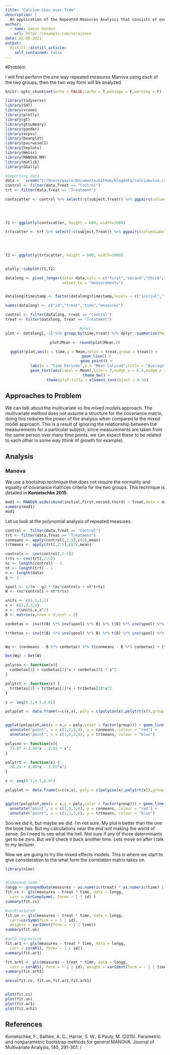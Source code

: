 ```yaml
---
title: "Calcium Loss over Time"
description: |
  An application of the Repeated Measures Analysis that consists of one between measure variable (exercise and diet) and one within measure variable (time). The study was done to monitor the bone loss of the Ulna over time periods for older women.. 
author:
  - name: Gavin Gordon
    url: https://example.com/norajones
date: 01-08-2021
output:
  distill::distill_article:
    self_contained: false
---
```


#Problem

I will first perform the one way repeated measures Manova using each of the two groups, then the two way form will be analyzed. 


```r
knitr::opts_chunk$set(echo = FALSE,cache = T,message = F,warning = F)
```

```r
library(tidyverse)
library(SHT)
library(vroom)
library(plotly)
library(gt)
library(gtsummary)
library(pander)
library(expss)
library(beanplot)
library(pairwiseCI)
library(heplots)
library(Hmisc)
library(MANOVA.RM)
library(matlib)
library(GGally)

```

```r
#Importing data
data <-  vroom("C:/Users/gavin/Documents/GitHub/blogdata/calciumulna.csv")
control <- filter(data,Treat == "Control")
trt <- filter(data,Treat == "Treatment")

```

```r
contscatter <- control %>% select(!c(subject,Treat)) %>% ggpairs(columnLabels = c("Initial",
                                                                                                    "First",
                                                                                                    "Second",
                                                                                                    "Third")) + theme_bw()

f1 <- ggplotly(contscatter, height = 600, width=1000)

```

```r
trtscatter <- trt %>% select(!c(subject,Treat)) %>% ggpairs(columnLabels = c("Initial",
                                                                                                    "First",
                                                                                                    "Second",
                                                                                                    "Third")) + theme_bw()

f2 <- ggplotly(trtscatter, height = 600, width=1000)


plotly::subplot(f1,f2)
```



```r
datalong <- pivot_longer(data= data,cols = c("first","second","third","initial"),names_to = "timestamp",
                         values_to = "measurements")


datalong$timestamp <- factor(datalong$timestamp,levels = c("initial","first","second","third"))

names(datalong) <- c("id","treat","time","measures")

control <- filter(datalong, treat == "Control")
treat <- filter(datalong, treat == "Treatment")

```





<center>

```r
#plot
plot <- datalong[,-1] %>% group_by(time,treat) %>% dplyr::summarize(Mean = mean(measures, na.rm=TRUE))

plot$Mean <- round(plot$Mean,2)

ggplot(plot,aes(x = time,y = Mean,color = treat,group = treat)) + 
           geom_line() + 
           geom_point() + 
           labs(x = "Time Periods",y = "Mean Calicum",title = "Average change in Calcium over Time",color = "Group") + 
           geom_text(aes(label = Mean),size = 3,nudge_y = 0.4,nudge_x = 0.1,color = "black") + 
           theme_bw() + 
           theme(plot.title = element_text(hjust = 0.5))

```
</center>


## Approaches to Problem

We can talk about the multivariate vs the mixed models approach. The multivariate method does not assume a structure for the covariance matrix; doing this reduces the power of the analysis when compared to the mixed model approach. This is a result of ignoring the relationship between the measurements for a particular subject; since measurements are taken from the same person over many time points, we can expect these to be related to each other in some way (think of growth for example). 













## Analysis

### Manova

We use a bootstrap technique that does not require the normality and equality of covariance matrices criteria for the two groups. This technique is detailed in **Konietschke 2015**. 

```r


mod1 <- MANOVA.wide(cbind(initial,first,second,third) ~ Treat,data = data)
summary(mod1)
mod1
```


Let us look at the polynomial analysis of repeated measures.

```r
control <- filter(data,Treat == "Control")
trt <- filter(data,Treat == "Treatment")
conmeans <- apply(control[,2:5],c(2),mean)
trtmeans <- apply(trt[,2:5],c(2),mean)

controls <- cov(control[,2:5])
trts <- cov(trt[,2:5])
nc <- length(control) - 1
nt <- length(trt) - 1
n <- length(data)
g <- 2

spool <- 1/(n - g) * (nc*controls + nt*trts)
W <- (nc*controls + nt*trts)

units <- c(1,1,1,1)
x <- c(1,2,3,4)
x <- c(units,x,x^2)
B <- matrix(x,nrow = 4,ncol = 3)

conbetas <- inv(t(B) %*% inv(spool) %*% B) %*% t(B) %*% inv(spool) %*% conmeans

trtbetas <- inv(t(B) %*% inv(spool) %*% B) %*% t(B) %*% inv(spool) %*% trtmeans


Wq <- (conmeans - B %*% conbetas) %*% t(conmeans - B %*% conbetas) + (trtmeans - B %*% trtbetas) %*% t(trtmeans - B %*% trtbetas)

Det(Wq) / Det(W)

```

```r
polycon <- function(x){
  conbetas[1] + conbetas[2]*x + conbetas[3] * x^2
}

polytrt <- function(x) {
  trtbetas[1] + trtbetas[2]*x + trtbetas[3]*x^2
}

x <- seq(0.5,4.5,0.01)

polyplot <- data.frame(x=c(x,x), poly = c(polycon(x),polytrt(x)),group = c(rep(1,length(x)),rep(2,length(x))))


ggplot(polyplot,aes(x = x,y = poly,color = factor(group))) + geom_line() + 
  annotate("point", x = c(1,2,3,4), y = conmeans, colour = "red") + 
  annotate("point", x = c(1,2,3,4), y = trtmeans, colour = "blue")


```

```r
polycon <- function(x){
  73.07 + 3.64*x - 2.03 * x^2
}

polytrt <- function(x) {
  70.14 + 4.09*x - 1.85*x^2
}

x <- seq(0.5,4.5,0.01)

polyplot <- data.frame(x=c(x,x), poly = c(polycon(x),polytrt(x)),group = c(rep(1,length(x)),rep(2,length(x))))


ggplot(polyplot,aes(x = x,y = poly,color = factor(group))) + geom_line() + 
  annotate("point", x = c(1,2,3,4), y = conmeans, colour = "red") + 
  annotate("point", x = c(1,2,3,4), y = trtmeans, colour = "blue")


```
 Soo we did it, but maybe we did. I'm not sure. My plot it better than the one the book has. But my calculations near the end isnt making the world of sense. So I need to see what the hell. Not sure if any of those determinants get to be zero. But we'll check it back another time. Lets move on after I talk to my lecturer. 
 

Now we are going to try the mixed effects models. This is where we start to give consideration to the what form the correlation matrix takes on. 

```r
library(nlme)


#Compound symm
longg <- groupedData(measures ~ as.numeric(treat) * as.numeric(time) | id, data = datalong)
fit.cs <- gls(measures ~ treat * time, data = longg,
  corr = corCompSymm(, form= ~ 1 | id) )
summary(fit.cs)

```

```r
#unstructured
fit.un <- gls(measures ~ treat * time, data = longg,
  corr=corSymm(form = ~ 1 | id),
  weights = varIdent(form = ~ 1 | time))
summary(fit.un)

```

```r
#auto regressive
fit.ar1 <- gls(measures ~ treat * time, data = longg,
  corr = corAR1(, form= ~ 1 | id))
summary(fit.ar1)

```
```r
fit.arh1 <- gls(measures ~ treat * time, data = longg,
  corr = corAR1(, form = ~ 1 | id), weight = varIdent(form = ~ 1 | time))
summary(fit.arh1)

```

```r
anova(fit.cs, fit.un,fit.ar1,fit.arh1)


plot(fit.cs)
plot(fit.un)
plot(fit.ar1)
plot(fit.arh1)
```


## References

Konietschke, F., Bathke, A. C., Harrar, S. W., & Pauly, M. (2015). Parametric and nonparametric bootstrap methods for general MANOVA. Journal of Multivariate Analysis, 140, 291-301.
/